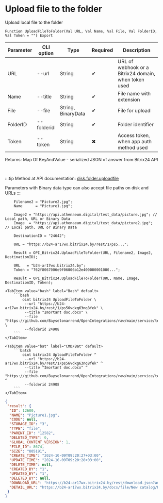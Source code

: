 ﻿---
sidebar_position: 2
---


# Upload file to the folder
 Upload local file to the folder



`Function UploadFileToFolder(Val URL, Val Name, Val File, Val FolderID, Val Token = "") Export`

  | Parameter | CLI option | Type | Required | Description |
  |-|-|-|-|-|
  | URL | --url | String | &#x2714; | URL of webhook or a Bitrix24 domain, when token used |
  | Name | --title | String | &#x2714; | File name with extension |
  | File | --file | String, BinaryData | &#x2714; | File for upload |
  | FolderID | --folderid | String | &#x2714; | Folder identifier |
  | Token | --token | String | &#x2716; | Access token, when app auth method used |

  
  Returns:  Map Of KeyAndValue - serialized JSON of answer from Bitrix24 API

<br/>

:::tip
Method at API documentation: [disk.folder.uploadfile](https://dev.1c-bitrix.ru/rest_help/disk/folder/disk_folder_uploadfile.php)

Parameters with Binary data type can also accept file paths on disk and URLs
:::
<br/>



```bsl title="1C:Enterprise/OneScript code example"
    Filename2 = "Picture2.jpg";
    Name      = "Picture1.jpg";

    Image2 = "https://api.athenaeum.digital/test_data/picture.jpg"; // Local path, URL or Binary Data
    Image  = "https://api.athenaeum.digital/test_data/picture2.jpg"; // Local path, URL or Binary Data

    DestinationID = "24642";

    URL = "https://b24-ar17wx.bitrix24.by/rest/1/ps5...";

    Result = OPI_Bitrix24.UploadFileToFolder(URL, Filename2, Image2, DestinationID);

    URL   = "b24-ar17wx.bitrix24.by";
    Token = "762f8067006e9f06006b12e400000001000...";

    Result = OPI_Bitrix24.UploadFileToFolder(URL, Name, Image, DestinationID, Token);
```
 

 <Tabs>
  
    <TabItem value="bash" label="Bash" default>
        ```bash
            oint bitrix24 UploadFileToFolder \
             --url "https://b24-ar17wx.bitrix24.by/rest/1/ps56vdxg63nq8fek" \
             --title "Imortant doc.docx" \
             --file "https://github.com/Bayselonarrend/OpenIntegrations/raw/main/service/test_data/document.docx" \
             --folderid 24908
        ```
    </TabItem>
  
    <TabItem value="bat" label="CMD/Bat" default>
        ```batch
            oint bitrix24 UploadFileToFolder ^
             --url "https://b24-ar17wx.bitrix24.by/rest/1/ps56vdxg63nq8fek" ^
             --title "Imortant doc.docx" ^
             --file "https://github.com/Bayselonarrend/OpenIntegrations/raw/main/service/test_data/document.docx" ^
             --folderid 24908
        ```
    </TabItem>
</Tabs>


```json title="Result"
{
 "result": {
  "ID": 12600,
  "NAME": "Picture1.jpg",
  "CODE": null,
  "STORAGE_ID": "3",
  "TYPE": "file",
  "PARENT_ID": "12582",
  "DELETED_TYPE": 0,
  "GLOBAL_CONTENT_VERSION": 1,
  "FILE_ID": 8674,
  "SIZE": "805191",
  "CREATE_TIME": "2024-10-09T09:20:27+03:00",
  "UPDATE_TIME": "2024-10-09T09:20:28+03:00",
  "DELETE_TIME": null,
  "CREATED_BY": "1",
  "UPDATED_BY": "1",
  "DELETED_BY": null,
  "DOWNLOAD_URL": "https://b24-ar17wx.bitrix24.by/rest/download.json?auth=6b2e0667006e9f06006b12e4000000010000072c4914d2a629a27f8e468fd6a8ba64ff&token=disk%7CaWQ9MTI2MDAmXz13R0UzRTVSSkd0QjdkRG50RUlNRXFPTW9YOXY4ZDJSdQ%3D%3D%7CImRvd25sb2FkfGRpc2t8YVdROU1USTJNREFtWHoxM1IwVXpSVFZTU2tkMFFqZGtSRzUwUlVsTlJYRlBUVzlZT1hZNFpESlNkUT09fDZiMmUwNjY3MDA2ZTlmMDYwMDZiMTJlNDAwMDAwMDAxMDAwMDA3MmM0OTE0ZDJhNjI5YTI3ZjhlNDY4ZmQ2YThiYTY0ZmYi.Cqt7v%2BQbuicLFUvKMHOeSmN9P5txXsdUHdLBs9FfHOU%3D",
  "DETAIL_URL": "https://b24-ar17wx.bitrix24.by/docs/file/New catalog/Picture1.jpg"
 }
}
```
